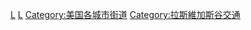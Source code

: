 [[Category:內華達州街道|L]]
[[Category:拉斯維加斯|L]]
[[Category:美国各城市街道|Category:美国各城市街道]]
[[Category:拉斯維加斯谷交通|Category:拉斯維加斯谷交通]]